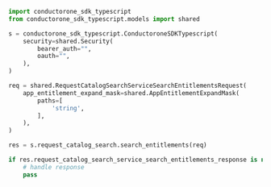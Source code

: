 ```python SearchEntitlements.py
import conductorone_sdk_typescript
from conductorone_sdk_typescript.models import shared

s = conductorone_sdk_typescript.ConductoroneSDKTypescript(
    security=shared.Security(
        bearer_auth="",
        oauth="",
    ),
)

req = shared.RequestCatalogSearchServiceSearchEntitlementsRequest(
    app_entitlement_expand_mask=shared.AppEntitlementExpandMask(
        paths=[
            'string',
        ],
    ),
)

res = s.request_catalog_search.search_entitlements(req)

if res.request_catalog_search_service_search_entitlements_response is not None:
    # handle response
    pass
```
